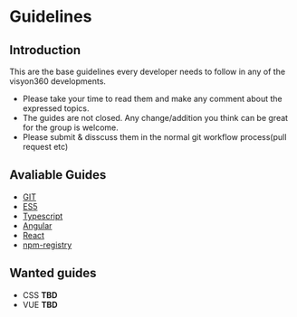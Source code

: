 # Guidelines

## Introduction

This are the base guidelines every developer needs to follow in any of the visyon360 developments.

- Please take your time to read them and make any comment about the expressed topics.
- The guides are not closed. Any change/addition you think can be great for the group is welcome.
- Please submit & disscuss them in the normal git workflow process(pull request etc)

## Avaliable Guides

- [GIT](./git/README.md)
- [ES5](./es5/README.md)
- [Typescript](./typescript/README.md)
- [Angular](./angular/README.md)
- [React](./react/README.md)
- [npm-registry](./npm-registry/README.md)

## Wanted guides

- CSS **TBD**
- VUE **TBD**
